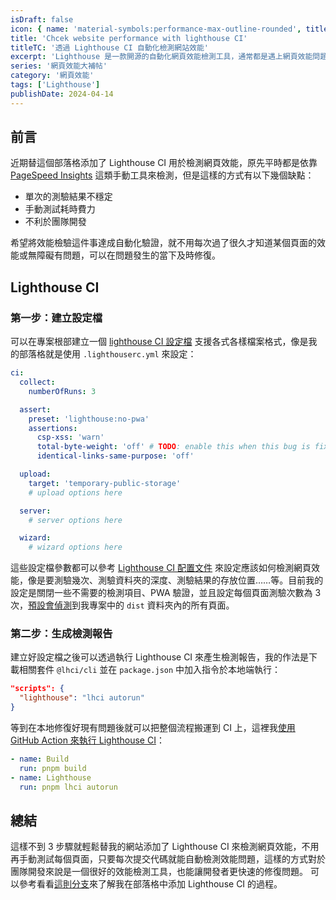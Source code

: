 ```yaml
---
isDraft: false
icon: { name: 'material-symbols:performance-max-outline-rounded', title: '檢測效能符號' }
title: 'Chcek website performance with lighthouse CI'
titleTC: '透過 Lighthouse CI 自動化檢測網站效能'
excerpt: 'Lighthouse 是一款開源的自動化網頁效能檢測工具，通常都是遇上網頁效能問題才一個一個開網頁開來測試效能，手動測試總是會有：單次的測驗結果不穩、耗時費力、不利於團隊開發的問題，今天來嘗試使用 Lighthouse CI 自動化的在每次代碼更動時檢測網頁的效能問題吧！'
series: '網頁效能大補帖'
category: '網頁效能'
tags: ['Lighthouse']
publishDate: 2024-04-14
---
```


## 前言

近期替這個部落格添加了 Lighthouse CI 用於檢測網頁效能，原先平時都是依靠 [PageSpeed Insights](https://pagespeed.web.dev/) 這類手動工具來檢測，但是這樣的方式有以下幾個缺點：

- 單次的測驗結果不穩定
- 手動測試耗時費力
- 不利於團隊開發

希望將效能檢驗這件事達成自動化驗證，就不用每次過了很久才知道某個頁面的效能或無障礙有問題，可以在問題發生的當下及時修復。

## Lighthouse CI

### 第一步：建立設定檔

可以在專案根部建立一個 [lighthouse CI 設定檔](https://github.com/GoogleChrome/lighthouse-ci/blob/main/docs/configuration.md) 支援各式各樣檔案格式，像是我的部落格就是使用 `.lighthouserc.yml` 來設定：

```yaml
ci:
  collect:
    numberOfRuns: 3

  assert:
    preset: 'lighthouse:no-pwa'
    assertions:
      csp-xss: 'warn'
      total-byte-weight: 'off' # TODO: enable this when this bug is fixed: https://github.com/GoogleChrome/lighthouse-ci/issues/1001
      identical-links-same-purpose: 'off'

  upload:
    target: 'temporary-public-storage'
    # upload options here

  server:
    # server options here

  wizard:
    # wizard options here
```

這些設定檔參數都可以參考 [Lighthouse CI 配置文件](https://github.com/GoogleChrome/lighthouse-ci/blob/main/docs/configuration.md) 來設定應該如何檢測網頁效能，像是要測驗幾次、測驗資料夾的深度、測驗結果的存放位置……等。目前我的設定是關閉一些不需要的檢測項目、PWA 驗證，並且設定每個頁面測驗次數為 3 次，[預設會偵測](https://github.com/GoogleChrome/lighthouse-ci/blob/main/docs/configuration.md#detecting-collectstaticdistdir)到我專案中的 `dist` 資料夾內的所有頁面。

### 第二步：生成檢測報告

建立好設定檔之後可以透過執行 Lighthouse CI 來產生檢測報告，我的作法是下載相關套件 `@lhci/cli` 並在 `package.json` 中加入指令於本地端執行：

```json
"scripts": {
  "lighthouse": "lhci autorun"
}
```

等到在本地修復好現有問題後就可以把整個流程搬運到 CI 上，這裡我[使用 GitHub Action 來執行 Lighthouse CI](https://github.com/riceball-tw/web-dong-blog/blob/main/.github/workflows/pages-deployment.yml)：

```yaml
- name: Build
  run: pnpm build
- name: Lighthouse
  run: pnpm lhci autorun
```

## 總結

這樣不到 3 步驟就輕鬆替我的網站添加了 Lighthouse CI 來檢測網頁效能，不用再手動測試每個頁面，只要每次提交代碼就能自動檢測效能問題，這樣的方式對於團隊開發來說是一個很好的效能檢測工具，也能讓開發者更快速的修復問題。
可以參考看看[這則分支](https://github.com/riceball-tw/web-dong-blog/tree/feat-add-lighthouse)來了解我在部落格中添加 Lighthouse CI 的過程。
